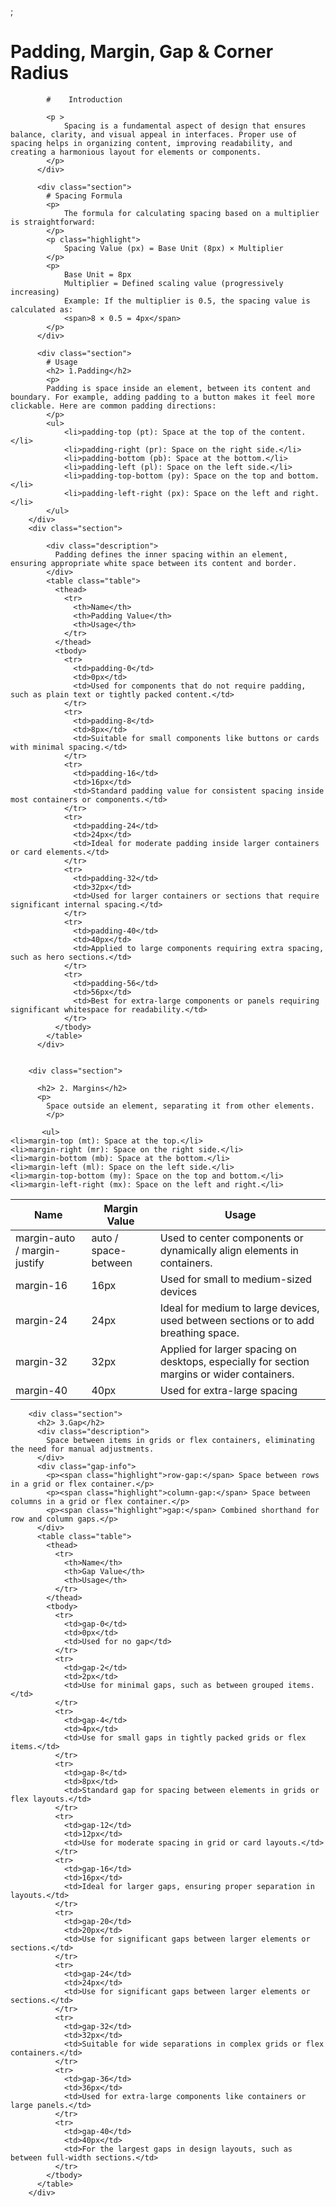 
<Meta title="Components/Spacing/Documentation" />;


# Padding, Margin, Gap & Corner Radius

<div class="container">
          <div class="section">
            
            #    Introduction
          
            <p >
                Spacing is a fundamental aspect of design that ensures balance, clarity, and visual appeal in interfaces. Proper use of spacing helps in organizing content, improving readability, and creating a harmonious layout for elements or components.
            </p>
          </div>
         
          <div class="section">
            # Spacing Formula
            <p>
                The formula for calculating spacing based on a multiplier is straightforward:
            </p>
            <p class="highlight">
                Spacing Value (px) = Base Unit (8px) × Multiplier
            </p>
            <p>
                Base Unit = 8px
                Multiplier = Defined scaling value (progressively increasing)
                Example: If the multiplier is 0.5, the spacing value is calculated as:
                <span>8 × 0.5 = 4px</span>
            </p>
          </div>

          <div class="section">
            # Usage 
            <h2> 1.Padding</h2>
            <p>
            Padding is space inside an element, between its content and boundary. For example, adding padding to a button makes it feel more clickable. Here are common padding directions:
            </p>
            <ul>
                <li>padding-top (pt): Space at the top of the content.</li>
                <li>padding-right (pr): Space on the right side.</li>
                <li>padding-bottom (pb): Space at the bottom.</li>
                <li>padding-left (pl): Space on the left side.</li>
                <li>padding-top-bottom (py): Space on the top and bottom.</li>
                <li>padding-left-right (px): Space on the left and right.</li>
            </ul>
        </div>
        <div class="section">
            
            <div class="description">
              Padding defines the inner spacing within an element, ensuring appropriate white space between its content and border.
            </div>
            <table class="table">
              <thead>
                <tr>
                  <th>Name</th>
                  <th>Padding Value</th>
                  <th>Usage</th>
                </tr>
              </thead>
              <tbody>
                <tr>
                  <td>padding-0</td>
                  <td>0px</td>
                  <td>Used for components that do not require padding, such as plain text or tightly packed content.</td>
                </tr>
                <tr>
                  <td>padding-8</td>
                  <td>8px</td>
                  <td>Suitable for small components like buttons or cards with minimal spacing.</td>
                </tr>
                <tr>
                  <td>padding-16</td>
                  <td>16px</td>
                  <td>Standard padding value for consistent spacing inside most containers or components.</td>
                </tr>
                <tr>
                  <td>padding-24</td>
                  <td>24px</td>
                  <td>Ideal for moderate padding inside larger containers or card elements.</td>
                </tr>
                <tr>
                  <td>padding-32</td>
                  <td>32px</td>
                  <td>Used for larger containers or sections that require significant internal spacing.</td>
                </tr>
                <tr>
                  <td>padding-40</td>
                  <td>40px</td>
                  <td>Applied to large components requiring extra spacing, such as hero sections.</td>
                </tr>
                <tr>
                  <td>padding-56</td>
                  <td>56px</td>
                  <td>Best for extra-large components or panels requiring significant whitespace for readability.</td>
                </tr>
              </tbody>
            </table>
          </div>

         
        <div class="section">

          <h2> 2. Margins</h2>
          <p>
            Space outside an element, separating it from other elements. 
            </p>

           <ul>
    <li>margin-top (mt): Space at the top.</li>
    <li>margin-right (mr): Space on the right side.</li>
    <li>margin-bottom (mb): Space at the bottom.</li>
    <li>margin-left (ml): Space on the left side.</li>
    <li>margin-top-bottom (my): Space on the top and bottom.</li>
    <li>margin-left-right (mx): Space on the left and right.</li>
</ul> 
          <table class="table">
            <thead>
              <tr>
                <th>Name</th>
                <th>Margin Value</th>
                <th>Usage</th>
              </tr>
            </thead>
            <tbody>
              <tr>
                <td>margin-auto / margin-justify</td>
                <td>auto / space-between</td>
                <td>Used to center components or dynamically align elements in containers.</td>
              </tr>
              <tr>
                <td>margin-16</td>
                <td>16px</td>
                <td>Used for small to medium-sized devices</td>
              </tr>
              <tr>
                <td>margin-24</td>
                <td>24px</td>
                <td>Ideal for medium to large devices, used between sections or to add breathing space.</td>
              </tr>
              <tr>
                <td>margin-32</td>
                <td>32px</td>
                <td>Applied for larger spacing on desktops, especially for section margins or wider containers.</td>
              </tr>
              <tr>
                <td>margin-40</td>
                <td>40px</td>
                <td>Used for extra-large spacing</td>
              </tr>
            </tbody>
          </table>
        </div>
      
      
        <div class="section">
          <h2> 3.Gap</h2>
          <div class="description">
            Space between items in grids or flex containers, eliminating the need for manual adjustments.
          </div>
          <div class="gap-info">
            <p><span class="highlight">row-gap:</span> Space between rows in a grid or flex container.</p>
            <p><span class="highlight">column-gap:</span> Space between columns in a grid or flex container.</p>
            <p><span class="highlight">gap:</span> Combined shorthand for row and column gaps.</p>
          </div>
          <table class="table">
            <thead>
              <tr>
                <th>Name</th>
                <th>Gap Value</th>
                <th>Usage</th>
              </tr>
            </thead>
            <tbody>
              <tr>
                <td>gap-0</td>
                <td>0px</td>
                <td>Used for no gap</td>
              </tr>
              <tr>
                <td>gap-2</td>
                <td>2px</td>
                <td>Use for minimal gaps, such as between grouped items.</td>
              </tr>
              <tr>
                <td>gap-4</td>
                <td>4px</td>
                <td>Use for small gaps in tightly packed grids or flex items.</td>
              </tr>
              <tr>
                <td>gap-8</td>
                <td>8px</td>
                <td>Standard gap for spacing between elements in grids or flex layouts.</td>
              </tr>
              <tr>
                <td>gap-12</td>
                <td>12px</td>
                <td>Use for moderate spacing in grid or card layouts.</td>
              </tr>
              <tr>
                <td>gap-16</td>
                <td>16px</td>
                <td>Ideal for larger gaps, ensuring proper separation in layouts.</td>
              </tr>
              <tr>
                <td>gap-20</td>
                <td>20px</td>
                <td>Use for significant gaps between larger elements or sections.</td>
              </tr>
              <tr>
                <td>gap-24</td>
                <td>24px</td>
                <td>Use for significant gaps between larger elements or sections.</td>
              </tr>
              <tr>
                <td>gap-32</td>
                <td>32px</td>
                <td>Suitable for wide separations in complex grids or flex containers.</td>
              </tr>
              <tr>
                <td>gap-36</td>
                <td>36px</td>
                <td>Used for extra-large components like containers or large panels.</td>
              </tr>
              <tr>
                <td>gap-40</td>
                <td>40px</td>
                <td>For the largest gaps in design layouts, such as between full-width sections.</td>
              </tr>
            </tbody>
          </table>
        </div>

</div>
       

<style jsx>
{`
       
  .container {
    max-width: 1200px;
    margin: 0 auto;
  }

  .section {
    margin-bottom: 40px;
    margin-top:32px
  }
  h1{
      font-size: 48px;
    font-weight: 600;
    margin-bottom: 16px;
    color: black;
  }

  h2 {
    font-size: 24px;
    font-weight: 600;
    margin-bottom: 16px;
    color: #111;
  }

  .description {
    margin-bottom: 24px;
    line-height: 1.6;
    color: #555;
  }

  .table {
    width: 100%;
    border-collapse: collapse;
    background: white;
    border: 1px solid #e5e7eb;
    border-radius: 8px;
    overflow: hidden;
  }

  .table th {
    background: #f9fafb;
    text-align: left;
    padding: 12px 24px;
    font-weight: 600;
    color: #111;
    border-bottom: 1px solid #e5e7eb;
  }

  .table td {
    padding: 16px 24px;
    border-bottom: 1px solid #e5e7eb;
    color: #333;
  }

  .table tr:nth-child(even) {
    background: #f9fafb;
  }

  .table tr:last-child td {
    border-bottom: none;
  }

  .highlight {
    font-weight: 600;
    color: #111;
  }

  .gap-info {
    margin: 24px 0;
    line-height: 1.6;
  }
  h1{
    font-size:48px;
  }

  `}
  </style>
     